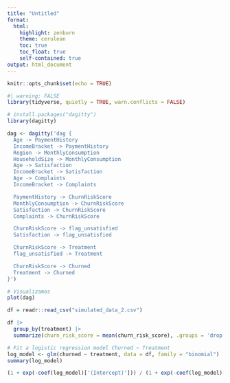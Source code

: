 ```yaml
---
title: "Untitled"
format: 
  html:
    highlight: zenburn
    theme: cerulean
    toc: true
    toc_float: true
    self-contained: true
output: html_document
---
```

```r
knitr::opts_chunk$set(echo = TRUE)
```

```r
#| warning: FALSE
library(tidyverse, quietly = TRUE, warn.conflicts = FALSE)
```

```r
# install.packages("dagitty")
library(dagitty)

dag <- dagitty('dag {
  Age -> PaymentHistory
  IncomeBracket -> PaymentHistory
  Region -> MonthlyConsumption
  HouseholdSize -> MonthlyConsumption
  Age -> Satisfaction
  IncomeBracket -> Satisfaction
  Age -> Complaints
  IncomeBracket -> Complaints

  PaymentHistory -> ChurnRiskScore
  MonthlyConsumption -> ChurnRiskScore
  Satisfaction -> ChurnRiskScore
  Complaints -> ChurnRiskScore

  ChurnRiskScore -> flag_unsatisfied
  Satisfaction -> flag_unsatisfied

  ChurnRiskScore -> Treatment
  flag_unsatisfied -> Treatment

  ChurnRiskScore -> Churned
  Treatment -> Churned
}')

# Visualizamos
plot(dag)
```

```r
df = readr::read_csv("simulated_data_2.csv")
```

```r
df |>
  group_by(treatment) |> 
  summarize(churn_risk_score = mean(churn_risk_score), .groups = 'drop')
```



```r
# Fit a logistic regression model Churned ~ Treatment
log_model <- glm(churned ~ treatment, data = df, family = "binomial")
summary(log_model)
```

```r
(1 + exp(-coef(log_model)['(Intercept)'])) / (1 + exp(-coef(log_model)['(Intercept)']-coef(log_model)['treatment']))
```

